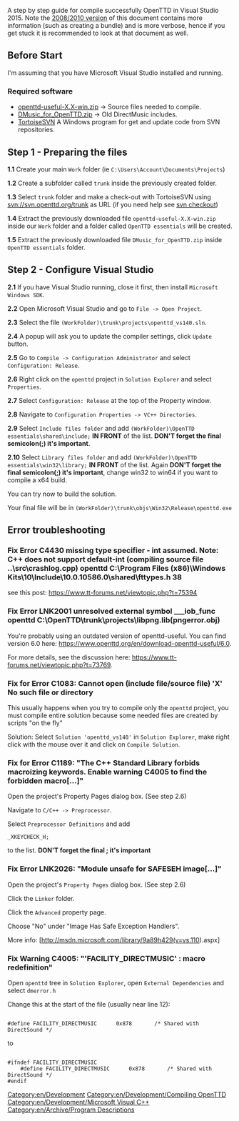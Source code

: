 

A step by step guide for compile successfully OpenTTD in Visual Studio 2015. Note the  [[en/Archive/Compilation and Ports/Compiling on Windows using Microsoft Visual C++ 2008∕2010|2008/2010 version]] of this document contains more information (such as creating a bundle) and is more verbose, hence if you get stuck it is recommended to look at that document as well.

== Before Start == 
I'm assuming that you have Microsoft Visual Studio installed and running.
=== Required software ===
*[https://www.openttd.org/en/download-openttd-useful/6.0 openttd-useful-X.X-win.zip] -> Source files needed to compile.
*[http://www.tt-forums.net/download/file.php?id=118839 DMusic_for_OpenTTD.zip] -> Old DirectMusic includes.
*[http://tortoisesvn.net/ TortoiseSVN] A Windows program for get and update code from SVN repositories.


{{en/Note|This guide has been tested on Windows 8 64 bits, it should work on other Windows versions too, if you find any additional errors please let us know in the forum.}}

== Step 1 - Preparing the files == 

'''1.1''' Create your main <code>Work</code> folder (ie <code>C:\Users\Account\Documents\Projects</code>)

'''1.2''' Create a subfolder called <code>trunk</code> inside the previously created folder.

'''1.3''' Select <code>trunk</code> folder and make a check-out with TortoiseSVN using svn://svn.openttd.org/trunk as URL (if you need help see [http://tortoisesvn.net/docs/release/TortoiseSVN_en/tsvn-dug-checkout.html svn checkout])

'''1.4''' Extract the previously downloaded file <code>openttd-useful-X.X-win.zip</code> inside our <code>Work</code> folder and a folder called <code>OpenTTD essentials</code> will be created.

'''1.5''' Extract the previously downloaded file <code>DMusic_for_OpenTTD.zip</code> inside <code>OpenTTD essentials</code> folder.

== Step 2 - Configure Visual Studio ==

'''2.1''' If you have Visual Studio running, close it first, then install <code>Microsoft Windows SDK</code>.

'''2.2''' Open Microsoft Visual Studio and go to <code>File -> Open Project</code>.

'''2.3''' Select the file <code>(WorkFolder)\trunk\projects\openttd_vs140.sln</code>.

'''2.4''' A popup will ask you to update the compiler settings, click <code>Update</code> button.

'''2.5''' Go to <code>Compile -> Configuration Administrator</code> and select <code>Configuration: Release</code>.

'''2.6''' Right click on the <code>openttd</code> project in <code>Solution Explorer</code> and select <code>Properties</code>.

'''2.7''' Select <code>Configuration: Release</code> at the top of the Property window.


{{en/Note|You can leave both settings as default in <code>Debug</code> if you want but you will need to repeat these steps when you change it later to Release.}}


'''2.8''' Navigate to <code>Configuration Properties -> VC++ Directories</code>.

'''2.9''' Select <code>Include files folder</code> and add <code>(WorkFolder)\OpenTTD essentials\shared\include;</code> '''IN FRONT''' of the list. 
'''DON'T forget the final semicolon(;) it's important'''.

'''2.10''' Select <code>Library files folder</code> and add <code>(WorkFolder)\OpenTTD essentials\win32\library;</code> '''IN FRONT''' of the list. Again 
'''DON'T forget the final semicolon(;) it's important''', change win32 to win64 if you want to compile a x64 build.


You can try now to build the solution.

Your final file will be in <code>(WorkFolder)\trunk\objs\Win32\Release\openttd.exe</code>

== Error troubleshooting== 


=== Fix Error C4430 missing type specifier - int assumed. Note: C++ does not support default-int (compiling source file ..\src\crashlog.cpp) openttd C:\Program Files (x86)\Windows Kits\10\Include\10.0.10586.0\shared\fttypes.h 38  ===

see this post: https://www.tt-forums.net/viewtopic.php?t=75394

=== Fix Error LNK2001 unresolved external symbol ___iob_func openttd C:\OpenTTD\trunk\projects\libpng.lib(pngerror.obj) ===

You're probably using an outdated version of openttd-useful. You can find version 6.0 here: https://www.openttd.org/en/download-openttd-useful/6.0.

For more details, see the discussion here: https://www.tt-forums.net/viewtopic.php?t=73769.

=== Fix for Error C1083: Cannot open (include file/source file) 'X' No such file or directory === 

This usually happens when you try to compile only the <code>openttd</code> project, you must compile entire solution because some needed files are created by scripts "on the fly"

Solution: Select <code>Solution 'openttd_vs140'</code> in <code>Solution Explorer</code>, make right click with the mouse over it and click on <code>Compile Solution</code>.

=== Fix for Error C1189: "The C++ Standard Library forbids macroizing keywords. Enable warning C4005 to find the forbidden macro[...]"=== 

Open the project's Property Pages dialog box. (See step 2.6)

Navigate to <code>C/C++ -> Preprocessor</code>.

Select <code>Preprocessor Definitions</code> and add

<pre>_XKEYCHECK_H;</pre>

to the list.
'''DON'T forget the final ; it's important'''

=== Fix Error LNK2026: "Module unsafe for SAFESEH image[...]" === 

Open the project's <code>Property Pages</code> dialog box. (See step 2.6)

Click the <code>Linker</code> folder.

Click the <code>Advanced</code> property page.

Choose "No" under "Image Has Safe Exception Handlers".

More info: [http://msdn.microsoft.com/library/9a89h429(v=vs.110).aspx]

=== Fix Warning C4005: "'FACILITY_DIRECTMUSIC' : macro redefinition" === 

Open <code>openttd</code> tree in <code>Solution Explorer</code>, open <code>External Dependencies</code> and select <code>dmerror.h</code>

Change this at the start of the file (usually near line 12):

<pre>

#define FACILITY_DIRECTMUSIC      0x878       /* Shared with DirectSound */

</pre>

to

<pre>

#ifndef FACILITY_DIRECTMUSIC
	#define FACILITY_DIRECTMUSIC      0x878       /* Shared with DirectSound */
#endif

</pre>

[[Category:en/Development]]
[[Category:en/Development/Compiling OpenTTD]]
[[Category:en/Development/Microsoft Visual C++]]
[[Category:en/Archive/Program Descriptions]]
